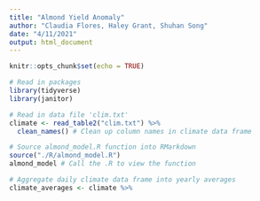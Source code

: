 ```yaml
---
title: "Almond Yield Anomaly"
author: "Claudia Flores, Haley Grant, Shuhan Song"
date: "4/11/2021"
output: html_document
---
```


```r
knitr::opts_chunk$set(echo = TRUE)
```

```r
# Read in packages
library(tidyverse)
library(janitor)
```

```r
# Read in data file 'clim.txt'
climate <- read_table2("clim.txt") %>% 
  clean_names() # Clean up column names in climate data frame
```

```r
# Source almond_model.R function into RMarkdown
source("./R/almond_model.R")
almond_model # Call the .R to view the function
```
```r
# Aggregate daily climate data frame into yearly averages
climate_averages <- climate %>% 
  

```


